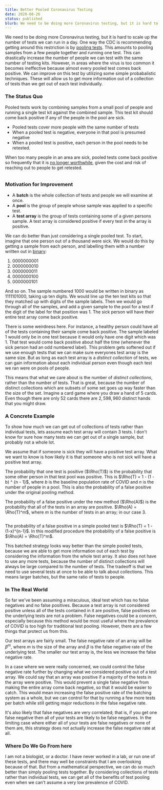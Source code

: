 ```yaml
---
title: Better Pooled Coronavirus Testing
date: 2020-08-26
status: published
blurb: We need to be doing more Coronavirus testing, but it is hard to scale up the number of tests we can run in a day. One way the CDC is recommending getting around this restriction is by pooling tests.
---
```


<script>
  //https://github.com/pngwn/MDsveX/issues/76 
  // problems in mdsvex make katex processing a bear. 
  // defining n avoids a parse error, but n is never used. 
  const n = null;
</script>

<style>
  div.centered {
    display: flex;
    justify-content: center;
    overflow-x: auto;
  }
</style>

We need to be doing more Coronavirus testing, but it is hard to scale up the number of tests we can run in a day. One way the CDC is recommending getting around this restriction is by [pooling tests](https://www.cdc.gov/coronavirus/2019-ncov/lab/pooling-procedures.html). This amounts to pooling samples from a few people together and running one test. This can drastically increase the number of people we can test with the same number of testing kits. However, in areas where the virus is too common it becomes ineffective because almost every pooled test comes back positive. We can improve on this test by utilizing some simple probabalistic techniques. These will allow us to get more information out of a collection of tests than we get out of each test individually.

### The Status Quo

Pooled tests work by combining samples from a small pool of people and running a single test kit against the combined sample. This test kit should come back positive if any of the people in the pool are sick.

- Pooled tests cover more people with the same number of tests
- When a pooled test is negative, everyone in that pool is presumed negative
- When a pooled test is positive, each person in the pool needs to be retested.

When too many people in an area are sick, pooled tests come back positive so frequently that it is [no longer worthwhile](https://www.nytimes.com/2020/08/18/health/coronavirus-pool-testing.html), given the cost and risk of reaching out to people to get retested.

<div class="centered">
  <VegaLite
    spec={{
      description:
        'When more people in the population are sick, pooled tests come back positive far too frequently.',
      width: 400,
      height: 200,
      data: {
        sequence: {
          start: 0,
          stop: 16.1,
          step: 0.1,
          as: 'percent'
        }
      },
      transform: [
        {
          calculate: '[5,10,25]',
          as: 'pool_size'
        },
        {
          flatten: ['pool_size']
        },
        {
          calculate: '100-pow((100-datum.percent)/100, datum.pool_size-1) * 100',
          as: 'ppr'
        }
      ],
      mark: 'line',
      encoding: {
        x: {
          field: 'percent',
          type: 'quantitative',
          title: 'Percentage of the Population with COVID'
        },
        y: {
          title: 'False Positive Rate',
          field: 'ppr',
          type: 'quantitative'
        },
        color: {
          title: 'Pool Size',
          field: 'pool_size',
          type: 'nominal'
        }
      }
    }}
  />
</div>

### Motivation for Improvement

- A **batch** is the whole collection of tests and people we will examine at once.
- A **pool** is the group of people whose sample was applied to a specific test.
- A **test array** is the group of tests containing some of a given persons sample. A test array is considered positive if every test in the array is positive.

We can do better than just considering a single pooled test. To start, imagine that one person out of a thousand were sick. We would do this by getting a sample from each person, and labelling them with a number written out in [binary](https://en.wikipedia.org/wiki/Binary_number#Counting_in_binary):

1. $0000000001$
2. $0000000010$
3. $0000000011$
4. $0000000100$
5. $0000000101$

And so on. The sample numbered 1000 would be written in binary as $1111101000$, taking up ten digits. We would line up the ten test kits so that they matched up with digits of the sample labels. Then we would go through all of the samples, and add a given sample to the pool for a test if the digit of the label for that position was 1. The sick person will have their entire test array come back positive.

There is some weirdness here. For instance, a healthy person could have all of the tests containing their sample come back positive. The sample labeled $1$ would only be in one test because it would only have one digit which was $1$. That test would come back positive about half the time (whenever the sick person had an odd numbered label). This problem gets softened out if we use enough tests that we can make sure everyones test array is the same size. But as long as each test array is a _distinct collection_ of tests, we can gain information about each individual person even though each test we ran were on pools of people.

This means that what we care about is the number of _distinct collections_, rather than the number of tests. That is great, because the number of distinct collections which are subsets of some set goes up way faster than the size of the set. Imagine a card game where you draw a hand of 5 cards. Even though there are only $52$ cards there are $2,598,960$ distinct hands that you might draw.

### A Concrete Example

To show how much we can get out of collections of tests rather than individual tests, lets assume each test array will contain 3 tests. I don't know for sure how many tests we can get out of a single sample, but probably not a whole lot.

We assume that if someone is sick they will have a positive test array. What we want to know is how likely it is that someone who is not sick will have a positive test array.

The probability that one test is positive ($\Rho(T)$) is the probability that some other person in that test pool was positive. This is $\Rho(T) = 1 - (1 - b) ^ {n - 1}$, where $b$ is the baseline population rate of COVID and $n$ is the number of people in a pool. This is also the probability of a false positive under the original pooling method.

The probability of a false positive under the new method ($\Rho(A)$) is the probability that all of the tests in an array are positive. $\Rho(A) = \Rho(T)^m$, where $m$ is the number of tests in an array; in our case 3.

<div class="centered">
  <VegaLite
    spec={{
      $schema: 'https://vega.github.io/schema/vega-lite/v4.json',
      description:
        'The false positive rate of the improved testing is significantly lower than with simply pooled tests.',
      data: {
        sequence: { start: 0, stop: 16.1, step: 0.1, as: 'percent' }
      },
      transform: [
        { calculate: '[5,10,25]', as: 'pool_size' },
        { flatten: ['pool_size'] },
        { calculate: '3', as: 'array_size' },
        {
          calculate: '100-pow((100-datum.percent)/100, datum.pool_size - 1) * 100',
          as: 'P(T)'
        },
        {
          calculate: "(pow(datum['P(T)'] / 100, datum.array_size))*100",
          as: 'P(A)'
        }
      ],
      hconcat: [
        {
          mark: 'line',
          encoding: {
            x: {
              field: 'percent',
              type: 'quantitative',
              title: 'Percentage of the Population with COVID'
            },
            y: {
              field: 'P(T)',
              type: 'quantitative'
            },
            color: {
              field: 'pool_size',
              title: 'Pool Size',
              type: 'nominal'
            }
          }
        },
        {
          mark: 'line',
          encoding: {
            x: {
              field: 'percent',
              type: 'quantitative',
              title: 'Percentage of the Population with COVID'
            },
            y: {
              field: 'P(A)',
              type: 'quantitative'
            },
            color: {
              field: 'pool_size',
              title: 'Pool Size',
              type: 'nominal'
            }
          }
        }
      ]
    }}
  />
</div>

The probability of a false positive in a simple pooled test is $\Rho(T) = 1 - (1-x)^{n-1}$. In this modified procedure the probability of a false positive is $\Rho(A) = \Rho(T)^m$.

This batched strategy looks way better than the simple pooled tests, because we are able to get more information out of each test by considering the information from the whole test array. It also does not have to use any more tests, because the number of distinct collections will always be large compared to the number of tests. The tradeoff is that we need to use several tests at once to be able to talk about collections. This means larger batches, but the same ratio of tests to people.

### In The Real World

So far we've been assuming a miraculous, ideal test which has no false negatives and no false positives. Because a test array is not considered positive unless all of the tests contained in it are positive, false positives on the underlying tests are not a problem. False negatives could be a concern, especially because this method would be most useful where the prevalence of COVID is too high for traditional test pooling. However, there are a few things that protect us from this.

Our test arrays are fairly small. The false negative rate of an array will be $\beta^m$, where $m$ is the size of the array and $\beta$ is the false negative rate of the underlying test. The smaller our test array is, the less we increase the false negative rate.

In a case where we were really concerned, we could control the false negative rate further by changing what we considered positive out of a test array. We could say that an array was positive if a majority of the tests in the array were positive. This would prevent a single false negative from making the entire array come back negative, so that it would be easier to catch. This would mean increasing the false positive rate of the batching system as a whole, but we can control for that by running a few more tests per batch while still getting major reductions in the false negative rate.

It's also likely that false negatives are very correlated; that is, if you get one false negative then all of your tests are likely to be false negatives. In the limiting case where either all of your tests are false negatives or none of them are, this strategy does not actually increase the false negative rate at all.

### Where Do We Go From here

I am not a biologist, or a doctor. I have never worked in a lab, or run one of these tests, and there may well be constraints that I am overlooking because of that. But from a mathematical perspective, we can do so much better than simply pooling tests together. By considering collections of tests rather than individual tests, we can get all of the benefits of test pooling even when we can't assume a very low prevalence of COVID.
